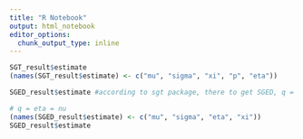 ```yaml
---
title: "R Notebook"
output: html_notebook
editor_options: 
  chunk_output_type: inline
---
```



```r
SGT_result$estimate
(names(SGT_result$estimate) <- c("mu", "sigma", "xi", "p", "eta"))
```
```r
SGED_result$estimate #according to sgt package, there to get SGED, q = infinity so it should be p here nu? 

# q = eta = nu
(names(SGED_result$estimate) <- c("mu", "sigma", "eta", "xi"))
SGED_result$estimate

```


